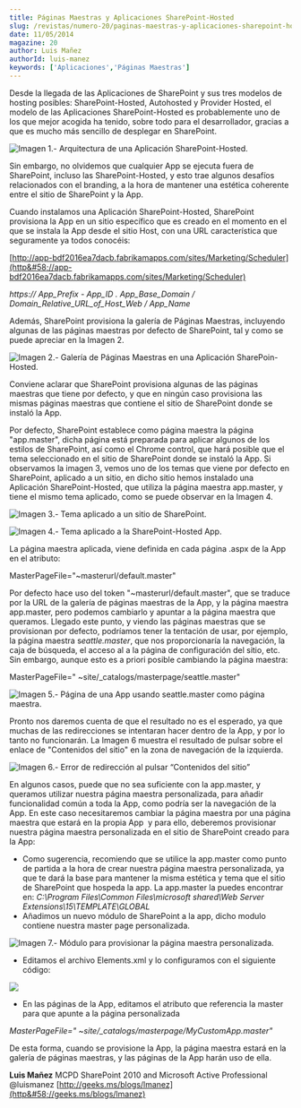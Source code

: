 ```yaml
---
title: Páginas Maestras y Aplicaciones SharePoint-Hosted
slug: /revistas/numero-20/paginas-maestras-y-aplicaciones-sharepoint-hosted
date: 11/05/2014
magazine: 20
author: Luis Mañez
authorId: luis-manez
keywords: ['Aplicaciones','Páginas Maestras']
---
```



<ArticleHeader frontmatter={props.pageContext.frontmatter} />



​Desde la llegada de las Aplicaciones de SharePoint y sus tres modelos de hosting posibles: SharePoint-Hosted, Autohosted y Provider Hosted, el modelo de las Aplicaciones SharePoint-Hosted es probablemente uno de los que mejor acogida ha tenido, sobre todo para el desarrollador, gracias a que es mucho más sencillo de desplegar en SharePoint.

![Imagen 1.- Arquitectura de una Aplicación SharePoint-Hosted.](../../../images/numero20/paginas-maestras-y-aplicaciones-sharepoint-hosted/imagen1.gif)

Sin embargo, no olvidemos que cualquier App se ejecuta fuera de SharePoint, incluso las SharePoint-Hosted, y esto trae algunos desafíos relacionados con el branding, a la hora de mantener una estética coherente entre el sitio de SharePoint y la App.

Cuando instalamos una Aplicación SharePoint-Hosted, SharePoint provisiona la App en un sitio específico que es creado en el momento en el que se instala la App desde el sitio Host, con una URL característica que seguramente ya todos conocéis:

[http://app-bdf2016ea7dacb.fabrikamapps.com/sites/Marketing/Scheduler](http&#58;//app-bdf2016ea7dacb.fabrikamapps.com/sites/Marketing/Scheduler)

*https:// App\_Prefix - App\_ID . App\_Base\_Domain / Domain\_Relative\_URL\_of\_Host\_Web / App\_Name*

Además, SharePoint provisiona la galería de Páginas Maestras, incluyendo algunas de las páginas maestras por defecto de SharePoint, tal y como se puede apreciar en la Imagen 2.

![Imagen 2.- Galería de Páginas Maestras en una Aplicación SharePoin-Hosted.](../../../images/numero20/paginas-maestras-y-aplicaciones-sharepoint-hosted/imagen2.png)

Conviene aclarar que SharePoint provisiona algunas de las páginas maestras que tiene por defecto, y que en ningún caso provisiona las mismas páginas maestras que contiene el sitio de SharePoint donde se instaló la App.

Por defecto, SharePoint establece como página maestra la página "app.master", dicha página está preparada para aplicar algunos de los estilos de SharePoint, así como el Chrome control, que hará posible que el tema seleccionado en el sitio de SharePoint donde se instaló la App. Si observamos la imagen 3, vemos uno de los temas que viene por defecto en SharePoint, aplicado a un sitio, en dicho sitio hemos instalado una Aplicación SharePoint-Hosted, que utiliza la página maestra app.master, y tiene el mismo tema aplicado, como se puede observar en la Imagen 4.

![Imagen 3.- Tema aplicado a un sitio de SharePoint.](../../../images/numero20/paginas-maestras-y-aplicaciones-sharepoint-hosted/imagen3.png)

![Imagen 4.- Tema aplicado a la SharePoint-Hosted App.](../../../images/numero20/paginas-maestras-y-aplicaciones-sharepoint-hosted/imagen4.png)

La página maestra aplicada, viene definida en cada página .aspx de la App en el atributo:

MasterPageFile="~masterurl/default.master"

Por defecto hace uso del token "~masterurl/default.master", que se traduce por la URL de la galería de páginas maestras de la App, y la página maestra app.master, pero podemos cambiarlo y apuntar a la página maestra que queramos. Llegado este punto, y viendo las páginas maestras que se provisionan por defecto, podríamos tener la tentación de usar, por ejemplo, la página maestra s*eattle.master*, que nos proporcionaría la navegación, la caja de búsqueda, el acceso al a la página de configuración del sitio, etc. Sin embargo, aunque esto es a priori posible cambiando la página maestra:

MasterPageFile=" ~site/\_catalogs/masterpage/seattle.master"

![Imagen 5.- Página de una App usando seattle.master como página maestra.](../../../images/numero20/paginas-maestras-y-aplicaciones-sharepoint-hosted/imagen5.png)

Pronto nos daremos cuenta de que el resultado no es el esperado, ya que muchas de las redirecciones se intentaran hacer dentro de la App, y por lo tanto no funcionarán. La Imagen 6 muestra el resultado de pulsar sobre el enlace de "Contenidos del sitio" en la zona de navegación de la izquierda.

![Imagen 6.- Error de redirección al pulsar “Contenidos del sitio”](../../../images/numero20/paginas-maestras-y-aplicaciones-sharepoint-hosted/imagen6.png)

En algunos casos, puede que no sea suficiente con la app.master, y queramos utilizar nuestra página maestra personalizada, para añadir funcionalidad común a toda la App, como podría ser la navegación de la App. En este caso necesitaremos cambiar la página maestra por una página maestra que estará en la propia App  y para ello, deberemos provisionar nuestra página maestra personalizada en el sitio de SharePoint creado para la App:

- Como sugerencia, recomiendo que se utilice la app.master como punto de partida a la hora de crear nuestra página maestra personalizada, ya que te dará la base para mantener la misma estética y tema que el sitio de SharePoint que hospeda la app. La app.master la puedes encontrar en: *C:\Program Files\Common Files\microsoft shared\Web Server Extensions\15\TEMPLATE\GLOBAL*
- Añadimos un nuevo módulo de SharePoint a la app, dicho modulo contiene nuestra master page personalizada.


![Imagen 7.- Módulo para provisionar la página maestra personalizada.](../../../images/numero20/paginas-maestras-y-aplicaciones-sharepoint-hosted/imagen7.png)

- Editamos el archivo Elements.xml y lo configuramos con el siguiente código:


![](../../../images/numero20/paginas-maestras-y-aplicaciones-sharepoint-hosted/imagen8.png)

- En las páginas de la App, editamos el atributo que referencia la master para que apunte a la página personalizada


*MasterPageFile=" ~site/\_catalogs/masterpage/MyCustomApp.master"*

De esta forma, cuando se provisione la App, la página maestra estará en la galería de páginas maestras, y las páginas de la App harán uso de ella.



**Luis Mañez**
 MCPD SharePoint 2010 and Microsoft Active Professional
 @luismanez
 [http://geeks.ms/blogs/lmanez](http&#58;//geeks.ms/blogs/lmanez)

